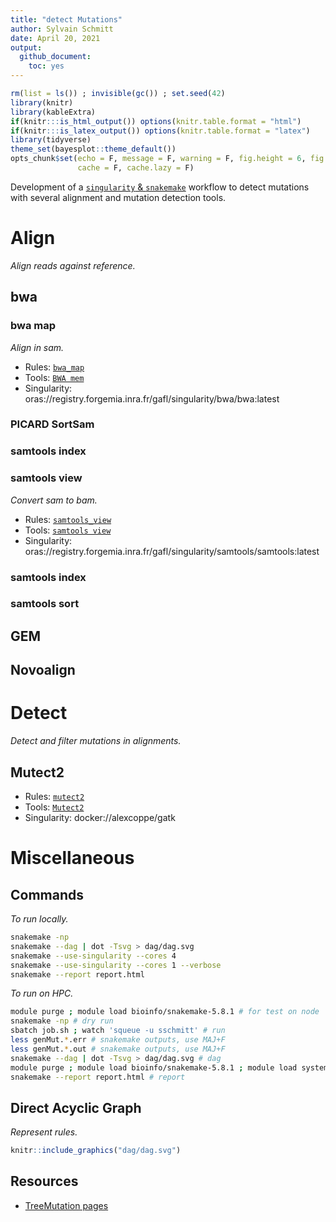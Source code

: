 ```yaml
---
title: "detect Mutations"
author: Sylvain Schmitt
date: April 20, 2021
output:
  github_document: 
    toc: yes
---
```


```r
rm(list = ls()) ; invisible(gc()) ; set.seed(42)
library(knitr)
library(kableExtra)
if(knitr:::is_html_output()) options(knitr.table.format = "html") 
if(knitr:::is_latex_output()) options(knitr.table.format = "latex") 
library(tidyverse)
theme_set(bayesplot::theme_default())
opts_chunk$set(echo = F, message = F, warning = F, fig.height = 6, fig.width = 8,
               cache = F, cache.lazy = F)
```

Development of a [`singularity` & `snakemake`](https://github.com/sylvainschmitt/snakemake_singularity) workflow to detect mutations with several alignment and mutation detection tools.

# Align

*Align reads against reference.*

## bwa

### bwa map

*Align in sam.*

* Rules: [`bwa_map`](https://github.com/sylvainschmitt/detectMutations/blob/main/rules/bwa_map.smk)
* Tools: [`BWA mem`](http://bio-bwa.sourceforge.net/bwa.shtml)
* Singularity: oras://registry.forgemia.inra.fr/gafl/singularity/bwa/bwa:latest

### PICARD SortSam

### samtools index

### samtools view

*Convert sam to bam.*

* Rules: [`samtools_view`](https://github.com/sylvainschmitt/detectMutations/blob/main/rules/samtools_view.smk)
* Tools: [`samtools view`](http://www.htslib.org/doc/samtools-view.html)
* Singularity: oras://registry.forgemia.inra.fr/gafl/singularity/samtools/samtools:latest

### samtools index

### samtools sort

## GEM

## Novoalign

# Detect

*Detect and filter mutations in alignments.*

## Mutect2

* Rules: [`mutect2`](https://github.com/sylvainschmitt/generateMutations/blob/main/rules/mutect2.smk)
* Tools: [`Mutect2`](https://gatk.broadinstitute.org/hc/en-us/articles/360037593851-Mutect2)
* Singularity: docker://alexcoppe/gatk

# Miscellaneous

## Commands

*To run locally.*

```bash
snakemake -np 
snakemake --dag | dot -Tsvg > dag/dag.svg
snakemake --use-singularity --cores 4
snakemake --use-singularity --cores 1 --verbose
snakemake --report report.html
```

*To run on HPC.*

```bash
module purge ; module load bioinfo/snakemake-5.8.1 # for test on node
snakemake -np # dry run
sbatch job.sh ; watch 'squeue -u sschmitt' # run
less genMut.*.err # snakemake outputs, use MAJ+F
less genMut.*.out # snakemake outputs, use MAJ+F
snakemake --dag | dot -Tsvg > dag/dag.svg # dag
module purge ; module load bioinfo/snakemake-5.8.1 ; module load system/Python-3.6.3 # for report
snakemake --report report.html # report
```

## Direct Acyclic Graph

*Represent rules.*

```r
knitr::include_graphics("dag/dag.svg")
```

## Resources

* [TreeMutation pages](https://treemutation.netlify.app/mutations-detection.html#in-silico-mutations)
